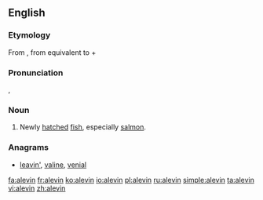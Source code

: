 ==English==

===Etymology===
From {{etyl|fr}}, from {{etyl|VL.}} {{term||tr=allevamen}} equivalent to {{etyl|la}} {{term|allevare|allevā(re)|to lift up, raise}}+{{term||tr=-men}}

===Pronunciation===
{{a|US}} {{enPR|ăl'-ə-vən}}, {{IPA|/'æl.ə.vən/}}

===Noun===
{{en-noun}}

# Newly [[hatch]]ed [[fish]], especially [[salmon]].

===Anagrams===
* [[leavin'#English|leavin']], [[valine#English|valine]], [[venial#English|venial]]

[[fa:alevin]]
[[fr:alevin]]
[[ko:alevin]]
[[io:alevin]]
[[pl:alevin]]
[[ru:alevin]]
[[simple:alevin]]
[[ta:alevin]]
[[vi:alevin]]
[[zh:alevin]]